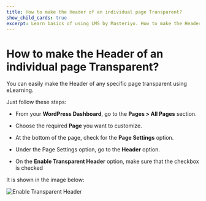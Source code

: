 ---
title: How to make the Header of an individual page Transparent?
show_child_cards: true
excerpt: Learn basics of using LMS by Masteriyo. How to make the Header of an individual page Transparent.
---

# How to make the Header of an individual page Transparent?

You can easily make the Header of any specific page transparent using eLearning.

Just follow these steps:

- From your **WordPress Dashboard**, go to the **Pages > All Pages** section.

- Choose the required **Page** you want to customize.

- At the bottom of the page, check for the **Page Settings** option.

- Under the Page Settings option, go to the **Header** option.

- On the **Enable Transparent Header** option, make sure that the checkbox is checked

It is shown in the image below:

![Enable Transparent Header](https://user-images.githubusercontent.com/109593521/183598752-bd8b8635-5243-418b-9af0-eed413263688.png)

